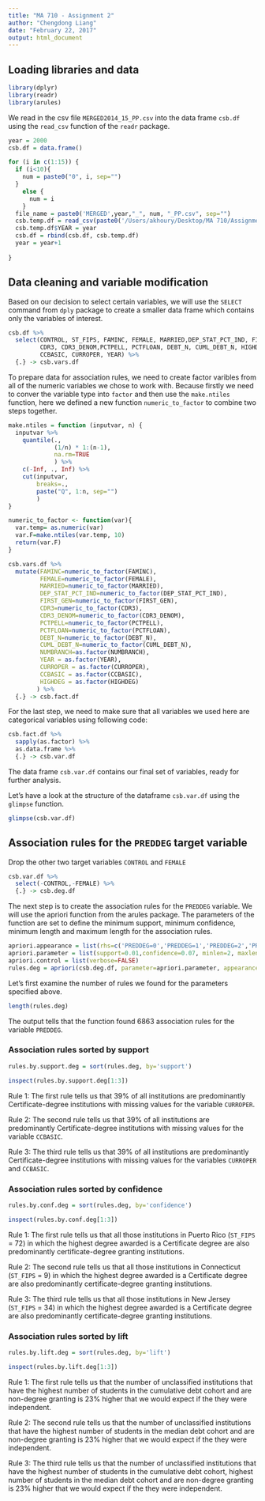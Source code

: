 ```yaml
---
title: "MA 710 - Assignment 2"
author: "Chengdong Liang"
date: "February 22, 2017"
output: html_document
---
```


## Loading libraries and data

```r
library(dplyr)
library(readr)
library(arules)
```

We read in the csv file `MERGED2014_15_PP.csv` into the data frame `csb.df` using the `read_csv` function of the `readr` package.

```r

year = 2000
csb.df = data.frame()

for (i in c(1:15)) {
  if (i<10){
    num = paste0("0", i, sep="")
  }
    else {
      num = i
    }
  file_name = paste0('MERGED',year,"_", num, "_PP.csv", sep="")
  csb.temp.df = read_csv(paste0('/Users/akhoury/Desktop/MA 710/Assignment-1/CollegeScorecard_Raw_Data/', file_name))
  csb.temp.df$YEAR = year
  csb.df = rbind(csb.df, csb.temp.df)
  year = year+1
  
}

```

## Data cleaning and variable modification

Based on our decision to select certain variables, we will use the `SELECT` command from `dply` package to create a smaller data frame which contains only the variables of interest.

```r
csb.df %>%
  select(CONTROL, ST_FIPS, FAMINC, FEMALE, MARRIED,DEP_STAT_PCT_IND, FIRST_GEN, PREDDEG, 
         CDR3, CDR3_DENOM,PCTPELL, PCTFLOAN, DEBT_N, CUML_DEBT_N, HIGHDEG, REGION, NUMBRANCH, 
         CCBASIC, CURROPER, YEAR) %>%
  {.} -> csb.vars.df
```

To prepare data for association rules, we need to create factor varibles from all of the numeric variables we chose to work with. Because firstly we need to conver the variable type into `factor` and then use the `make.ntiles` function, here we defined a new function `numeric_to_factor` to combine two steps together.

```r
make.ntiles = function (inputvar, n) {
  inputvar %>%
    quantile(.,
             (1/n) * 1:(n-1),
             na.rm=TRUE
             ) %>%
    c(-Inf, ., Inf) %>%
    cut(inputvar,
        breaks=.,
        paste("Q", 1:n, sep="")
        )
}

numeric_to_factor <- function(var){
  var.temp= as.numeric(var)
  var.F=make.ntiles(var.temp, 10)
  return(var.F)
}

csb.vars.df %>%
  mutate(FAMINC=numeric_to_factor(FAMINC),
         FEMALE=numeric_to_factor(FEMALE),
         MARRIED=numeric_to_factor(MARRIED),
         DEP_STAT_PCT_IND=numeric_to_factor(DEP_STAT_PCT_IND),
         FIRST_GEN=numeric_to_factor(FIRST_GEN),
         CDR3=numeric_to_factor(CDR3),
         CDR3_DENOM=numeric_to_factor(CDR3_DENOM),
         PCTPELL=numeric_to_factor(PCTPELL),
         PCTFLOAN=numeric_to_factor(PCTFLOAN),
         DEBT_N=numeric_to_factor(DEBT_N),
         CUML_DEBT_N=numeric_to_factor(CUML_DEBT_N),
         NUMBRANCH=as.factor(NUMBRANCH),
         YEAR = as.factor(YEAR),
         CURROPER = as.factor(CURROPER),
         CCBASIC = as.factor(CCBASIC),
         HIGHDEG = as.factor(HIGHDEG)
        ) %>%
  {.} -> csb.fact.df
```

For the last step, we need to make sure that all variables we used here are categorical variables using following code:

```r
csb.fact.df %>%
  sapply(as.factor) %>%
  as.data.frame %>%
  {.} -> csb.var.df
```

The data frame `csb.var.df` contains our final set of variables, ready for further analysis.

Let's have a look at the structure of the dataframe `csb.var.df` using the `glimpse` function.
```r
glimpse(csb.var.df)
```

## Association rules for the `PREDDEG` target variable

Drop the other two target variables `CONTROL` and `FEMALE`

```r
csb.var.df %>%
  select(-CONTROL,-FEMALE) %>%
  {.} -> csb.deg.df
```

The next step is to create the association rules for the `PREDDEG` variable. We will use the apriori function from the arules package. The parameters of the function are set to define the minimum support, minimum confidence, minimum length and maximum length for the association rules.

```r
apriori.appearance = list(rhs=c('PREDDEG=0','PREDDEG=1','PREDDEG=2','PREDDEG=3','PREDDEG=4' ),default='lhs')
apriori.parameter = list(support=0.01,confidence=0.07, minlen=2, maxlen=10)
apriori.control = list(verbose=FALSE)
rules.deg = apriori(csb.deg.df, parameter=apriori.parameter, appearance=apriori.appearance, control=apriori.control)
```

Let's first examine the number of rules we found for the parameters specified above.

```r
length(rules.deg)
```

The output tells that the function found 6863 association rules for the variable `PREDDEG`.

### Association rules sorted by support

```r
rules.by.support.deg = sort(rules.deg, by='support')
```

```r
inspect(rules.by.support.deg[1:3])
```

Rule 1: The first rule tells us that 39% of all institutions are predominantly Certificate-degree institutions with missing values for the variable `CURROPER`.

Rule 2: The second rule tells us that 39% of all institutions are predominantly Certificate-degree institutions with missing values for the variable `CCBASIC`.

Rule 3: The third rule tells us that 39% of all institutions are predominantly Certificate-degree institutions with missing values for the variables `CURROPER` and `CCBASIC`.

### Association rules sorted by confidence

```r
rules.by.conf.deg = sort(rules.deg, by='confidence')
``` 

```r
inspect(rules.by.conf.deg[1:3])
```

Rule 1: The first rule tells us that all those institutions in Puerto Rico (`ST_FIPS` = 72) in which the highest degree awarded is a Certificate degree are also predominantly certificate-degree granting institutions.

Rule 2: The second rule tells us that all those institutions in Connecticut (`ST_FIPS` = 9) in which the highest degree awarded is a Certificate degree are also predominantly certificate-degree granting institutions.

Rule 3: The third rule tells us that all those institutions in New Jersey (`ST_FIPS` = 34) in which the highest degree awarded is a Certificate degree are also predominantly certificate-degree granting institutions.

### Association rules sorted by lift

```r
rules.by.lift.deg = sort(rules.deg, by='lift')
```

```r
inspect(rules.by.lift.deg[1:3])
```

Rule 1: The first rule tells us that the number of unclassified institutions that have the highest number of students in the cumulative debt cohort and are non-degree granting is 23% higher that we would expect if the they were independent.

Rule 2: The second rule tells us that the number of unclassified institutions that have the highest number of students in the median debt cohort and are non-degree granting is 23% higher that we would expect if the they were independent.

Rule 3: The third rule tells us that the number of unclassified institutions that have the highest number of students in the cumulative debt cohort, highest number of students in the median debt cohort and are non-degree granting is 23% higher that we would expect if the they were independent.

